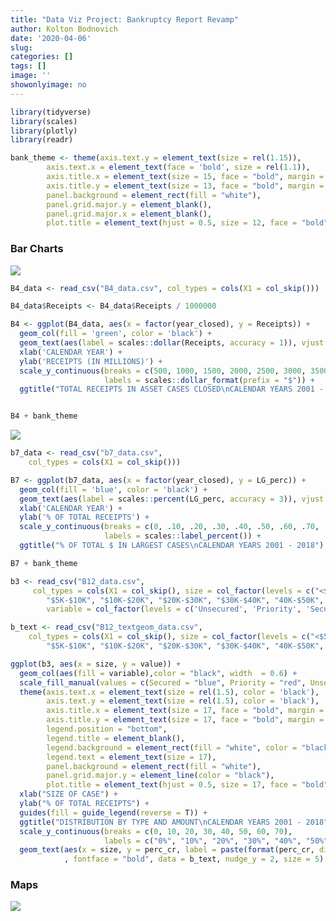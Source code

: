```yaml
---
title: "Data Viz Project: Bankruptcy Report Revamp"
author: Kolton Bodnovich
date: '2020-04-06'
slug: 
categories: []
tags: []
image: ''
showonlyimage: no
---
```


```r
library(tidyverse)
library(scales)
library(plotly)
library(readr)

bank_theme <- theme(axis.text.y = element_text(size = rel(1.15)),
        axis.text.x = element_text(face = 'bold', size = rel(1.1)), 
        axis.title.x = element_text(size = 15, face = "bold", margin = margin(t = 10)), 
        axis.title.y = element_text(size = 13, face = "bold", margin = margin(r = 5)),
        panel.background = element_rect(fill = "white"),
        panel.grid.major.y = element_blank(),
        panel.grid.major.x = element_blank(),
        plot.title = element_text(hjust = 0.5, size = 12, face = "bold"))

```



### Bar Charts

![](/portfolio/2020-04-06-attempt_files/B4_old.jpg)

```r

B4_data <- read_csv("B4_data.csv", col_types = cols(X1 = col_skip()))

B4_data$Receipts <- B4_data$Receipts / 1000000 

```

```r

B4 <- ggplot(B4_data, aes(x = factor(year_closed), y = Receipts)) +
  geom_col(fill = 'green', color = 'black') +
  geom_text(aes(label = scales::dollar(Receipts, accuracy = 1)), vjust = -.5, size = 2.8) +
  xlab('CALENDAR YEAR') +
  ylab('RECEIPTS (IN MILLIONS)') +
  scale_y_continuous(breaks = c(500, 1000, 1500, 2000, 2500, 3000, 3500, 4000),
                     labels = scales::dollar_format(prefix = "$")) +
  ggtitle("TOTAL RECEIPTS IN ASSET CASES CLOSED\nCALENDAR YEARS 2001 - 2018")


B4 + bank_theme

```

![](/portfolio/2020-04-06-attempt_files/b7_bar_old.jpg)

```r
b7_data <- read_csv("b7_data.csv", 
    col_types = cols(X1 = col_skip()))

```

```r

B7 <- ggplot(b7_data, aes(x = factor(year_closed), y = LG_perc)) +
  geom_col(fill = 'blue', color = 'black') +
  geom_text(aes(label = scales::percent(LG_perc, accuracy = 3)), vjust = -.5, size = 2.8) +
  xlab('CALENDAR YEAR') +
  ylab('% OF TOTAL RECEIPTS') +
  scale_y_continuous(breaks = c(0, .10, .20, .30, .40, .50, .60, .70, .80),
                     labels = scales::label_percent()) +
  ggtitle("% OF TOTAL $ IN LARGEST CASES\nCALENDAR YEARS 2001 - 2018")

B7 + bank_theme

```

```r

b3 <- read_csv("B12_data.csv", 
     col_types = cols(X1 = col_skip(), size = col_factor(levels = c("<$5K", 
        "$5K-$10K", "$10K-$20K", "$20K-$30K", "$30K-$40K", "40K-$50K", "50K-$100K", "$100K-$250K", "$250K-$500K", ">$500K")), 
        variable = col_factor(levels = c('Unsecured', 'Priority', 'Secured'))))

b_text <- read_csv("B12_textgeom_data.csv", 
    col_types = cols(X1 = col_skip(), size = col_factor(levels = c("<$5K", 
        "$5K-$10K", "$10K-$20K", "$20K-$30K", "$30K-$40K", "40K-$50K", "50K-$100K", "$100K-$250K", "$250K-$500K", ">$500K"))))
```


```r

ggplot(b3, aes(x = size, y = value)) + 
  geom_col(aes(fill = variable),color = "black", width  = 0.6) +
  scale_fill_manual(values = c(Secured = "blue", Priority = "red", Unsecured = "yellow")) +
  theme(axis.text.x = element_text(size = rel(1.5), color = 'black'), 
        axis.text.y = element_text(size = rel(1.5), color = 'black'),
        axis.title.x = element_text(size = 17, face = "bold", margin = margin(t = 10)), 
        axis.title.y = element_text(size = 17, face = "bold", margin = margin(r = 15)),
        legend.position = "bottom",
        legend.title = element_blank(),
        legend.background = element_rect(fill = "white", color = "black"),
        legend.text = element_text(size = 17),
        panel.background = element_rect(fill = "white"),
        panel.grid.major.y = element_line(color = "black"),
        plot.title = element_text(hjust = 0.5, size = 17, face = "bold")) +
  xlab("SIZE OF CASE") +
  ylab("% OF TOTAL RECEIPTS") +
  guides(fill = guide_legend(reverse = T)) +
  ggtitle("DISTRIBUTION BY TYPE AND AMOUNT\nCALENDAR YEARS 2001 - 2018") +
  scale_y_continuous(breaks = c(0, 10, 20, 30, 40, 50, 60, 70),
                     labels = c("0%", "10%", "20%", "30%", "40%", "50%", "60%", "70%")) +
  geom_text(aes(x = size, y = perc_cr, label = paste(format(perc_cr, digits = 3), "%"))
            , fontface = "bold", data = b_text, nudge_y = 2, size = 5)
```


### Maps

![](/portfolio/2020-04-06-attempt_files/b2_map_old.jpg)
